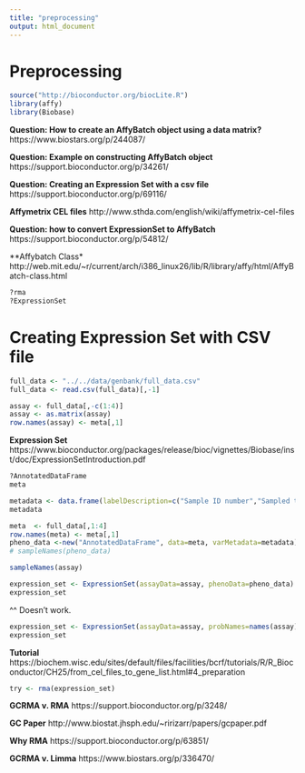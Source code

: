 ```yaml
---
title: "preprocessing"
output: html_document
---
```


# Preprocessing

```r
source("http://bioconductor.org/biocLite.R")
library(affy)
library(Biobase)
```

**Question: How to create an AffyBatch object using a data matrix?**
https://www.biostars.org/p/244087/

**Question: Example on constructing AffyBatch object**
https://support.bioconductor.org/p/34261/

**Question: Creating an Expression Set with a csv file**
https://support.bioconductor.org/p/69116/

**Affymetrix CEL files**
http://www.sthda.com/english/wiki/affymetrix-cel-files

**Question: how to convert ExpressionSet to AffyBatch**
https://support.bioconductor.org/p/54812/

**Affybatch Class*
http://web.mit.edu/~r/current/arch/i386_linux26/lib/R/library/affy/html/AffyBatch-class.html

```r
?rma
?ExpressionSet
```

# Creating Expression Set with CSV file

```r
full_data <- "../../data/genbank/full_data.csv"
full_data <- read.csv(full_data)[,-1]

assay <- full_data[,-c(1:4)]
assay <- as.matrix(assay)
row.names(assay) <- meta[,1]
```

**Expression Set**
https://www.bioconductor.org/packages/release/bioc/vignettes/Biobase/inst/doc/ExpressionSetIntroduction.pdf


```r
?AnnotatedDataFrame
meta
```

```r
metadata <- data.frame(labelDescription=c("Sample ID number","Sampled tissue","Whether or not patient has endometriosis", "Severity of endometriosis or non-endometriosis"),row.names=c("sample", "tissue", "endometriosis", "severity"))
metadata
```


```r
meta  <- full_data[,1:4]
row.names(meta) <- meta[,1]
pheno_data <-new("AnnotatedDataFrame", data=meta, varMetadata=metadata)
# sampleNames(pheno_data)
```

```r
sampleNames(assay)
```

```r
expression_set <- ExpressionSet(assayData=assay, phenoData=pheno_data)
expression_set
```

^^ Doesn't work.

```r
expression_set <- ExpressionSet(assayData=assay, probNames=names(assay))
expression_set
```

**Tutorial**
https://biochem.wisc.edu/sites/default/files/facilities/bcrf/tutorials/R/R_Bioconductor/CH25/from_cel_files_to_gene_list.html#4_preparation

```r
try <- rma(expression_set)
```


**GCRMA v. RMA**
https://support.bioconductor.org/p/3248/

**GC Paper**
http://www.biostat.jhsph.edu/~ririzarr/papers/gcpaper.pdf

**Why RMA**
https://support.bioconductor.org/p/63851/

**GCRMA v. Limma**
https://www.biostars.org/p/336470/